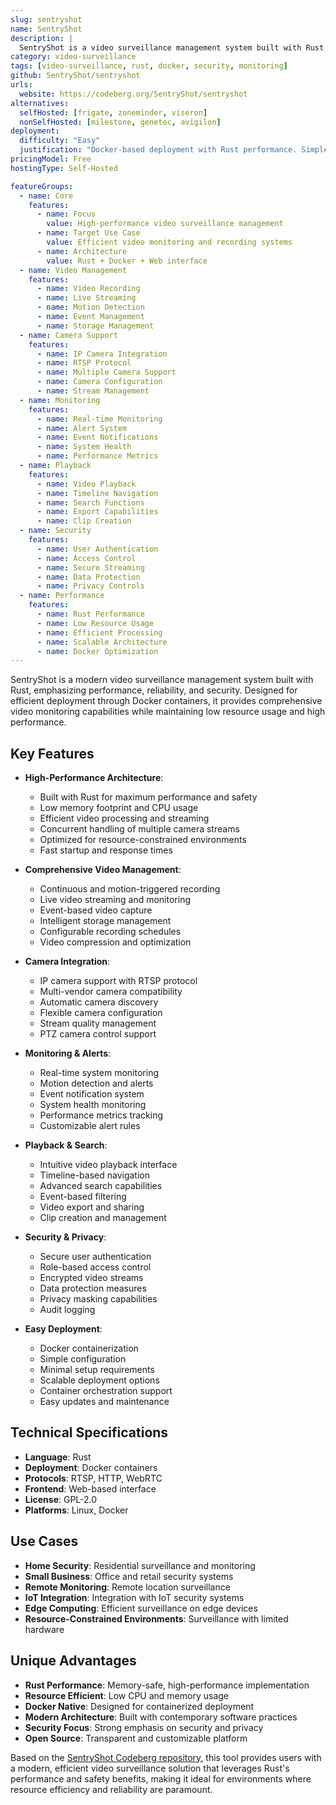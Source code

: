 ```yaml
---
slug: sentryshot
name: SentryShot
description: |
  SentryShot is a video surveillance management system built with Rust for performance and reliability. It provides comprehensive video monitoring capabilities with a focus on efficiency, security, and ease of deployment through Docker containers.
category: video-surveillance
tags: [video-surveillance, rust, docker, security, monitoring]
github: SentryShot/sentryshot
urls:
  website: https://codeberg.org/SentryShot/sentryshot
alternatives:
  selfHosted: [frigate, zoneminder, viseron]
  nonSelfHosted: [milestone, genetec, avigilon]
deployment:
  difficulty: "Easy"
  justification: "Docker-based deployment with Rust performance. Simple setup with minimal configuration required."
pricingModel: Free
hostingType: Self-Hosted

featureGroups:
  - name: Core
    features:
      - name: Focus
        value: High-performance video surveillance management
      - name: Target Use Case
        value: Efficient video monitoring and recording systems
      - name: Architecture
        value: Rust + Docker + Web interface
  - name: Video Management
    features:
      - name: Video Recording
      - name: Live Streaming
      - name: Motion Detection
      - name: Event Management
      - name: Storage Management
  - name: Camera Support
    features:
      - name: IP Camera Integration
      - name: RTSP Protocol
      - name: Multiple Camera Support
      - name: Camera Configuration
      - name: Stream Management
  - name: Monitoring
    features:
      - name: Real-time Monitoring
      - name: Alert System
      - name: Event Notifications
      - name: System Health
      - name: Performance Metrics
  - name: Playback
    features:
      - name: Video Playback
      - name: Timeline Navigation
      - name: Search Functions
      - name: Export Capabilities
      - name: Clip Creation
  - name: Security
    features:
      - name: User Authentication
      - name: Access Control
      - name: Secure Streaming
      - name: Data Protection
      - name: Privacy Controls
  - name: Performance
    features:
      - name: Rust Performance
      - name: Low Resource Usage
      - name: Efficient Processing
      - name: Scalable Architecture
      - name: Docker Optimization
---
```


SentryShot is a modern video surveillance management system built with Rust, emphasizing performance, reliability, and security. Designed for efficient deployment through Docker containers, it provides comprehensive video monitoring capabilities while maintaining low resource usage and high performance.

## Key Features

- **High-Performance Architecture**:

  - Built with Rust for maximum performance and safety
  - Low memory footprint and CPU usage
  - Efficient video processing and streaming
  - Concurrent handling of multiple camera streams
  - Optimized for resource-constrained environments
  - Fast startup and response times

- **Comprehensive Video Management**:

  - Continuous and motion-triggered recording
  - Live video streaming and monitoring
  - Event-based video capture
  - Intelligent storage management
  - Configurable recording schedules
  - Video compression and optimization

- **Camera Integration**:

  - IP camera support with RTSP protocol
  - Multi-vendor camera compatibility
  - Automatic camera discovery
  - Flexible camera configuration
  - Stream quality management
  - PTZ camera control support

- **Monitoring & Alerts**:

  - Real-time system monitoring
  - Motion detection and alerts
  - Event notification system
  - System health monitoring
  - Performance metrics tracking
  - Customizable alert rules

- **Playback & Search**:

  - Intuitive video playback interface
  - Timeline-based navigation
  - Advanced search capabilities
  - Event-based filtering
  - Video export and sharing
  - Clip creation and management

- **Security & Privacy**:

  - Secure user authentication
  - Role-based access control
  - Encrypted video streams
  - Data protection measures
  - Privacy masking capabilities
  - Audit logging

- **Easy Deployment**:
  - Docker containerization
  - Simple configuration
  - Minimal setup requirements
  - Scalable deployment options
  - Container orchestration support
  - Easy updates and maintenance

## Technical Specifications

- **Language**: Rust
- **Deployment**: Docker containers
- **Protocols**: RTSP, HTTP, WebRTC
- **Frontend**: Web-based interface
- **License**: GPL-2.0
- **Platforms**: Linux, Docker

## Use Cases

- **Home Security**: Residential surveillance and monitoring
- **Small Business**: Office and retail security systems
- **Remote Monitoring**: Remote location surveillance
- **IoT Integration**: Integration with IoT security systems
- **Edge Computing**: Efficient surveillance on edge devices
- **Resource-Constrained Environments**: Surveillance with limited hardware

## Unique Advantages

- **Rust Performance**: Memory-safe, high-performance implementation
- **Resource Efficient**: Low CPU and memory usage
- **Docker Native**: Designed for containerized deployment
- **Modern Architecture**: Built with contemporary software practices
- **Security Focus**: Strong emphasis on security and privacy
- **Open Source**: Transparent and customizable platform

Based on the [SentryShot Codeberg repository](https://codeberg.org/SentryShot/sentryshot), this tool provides users with a modern, efficient video surveillance solution that leverages Rust's performance and safety benefits, making it ideal for environments where resource efficiency and reliability are paramount.

